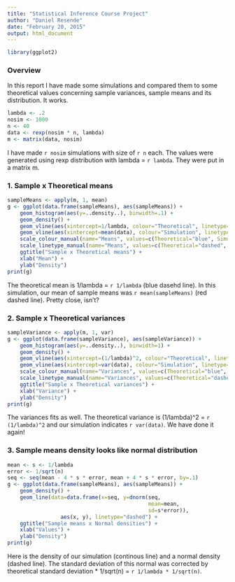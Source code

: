 ```yaml
---
title: "Statistical Inference Course Project"
author: "Daniel Resende"
date: "February 20, 2015"
output: html_document
---
```


```r
library(ggplot2)
```

### Overview
In this report I have made some simulations and compared them to some theoretical values concerning sample variances, sample means and its distribution. It works.

```r
lambda <- .2
nosim <- 1000
n <- 40
data <- rexp(nosim * n, lambda)
m <- matrix(data, nosim)
```
I have made `r nosim` simulations with size of `r n` each. The values were generated using rexp distribution with lambda = `r lambda`. They were put in a matrix m.

### 1. Sample x Theoretical means
```r
sampleMeans <- apply(m, 1, mean)
g <- ggplot(data.frame(sampleMeans), aes(sampleMeans)) +
    geom_histogram(aes(y=..density..), binwidth=.1) +
    geom_density() +
    geom_vline(aes(xintercept=1/lambda, colour="Theoretical", linetype="Theoretical"), show_guide = TRUE) +
    geom_vline(aes(xintercept=mean(data), colour="Simulation", linetype="Simulation"), show_guide = TRUE) +
    scale_colour_manual(name="Means", values=c(Theoretical="blue", Simulation="red")) +
    scale_linetype_manual(name="Means", values=c(Theoretical="dashed", Simulation="dashed"), guide=FALSE) +
    ggtitle("Sample x Theoretical means") +
    xlab("Mean") +
    ylab("Density")
print(g)
```
The theoretical mean is 1/lambda = `r 1/lambda` (blue dasehd line). In this simulation, our mean of sample means was `r mean(sampleMeans)` (red dashed line). Pretty close, isn't?

### 2. Sample x Theoretical variances
```r
sampleVariance <- apply(m, 1, var)
g <- ggplot(data.frame(sampleVariance), aes(sampleVariance)) +
    geom_histogram(aes(y=..density..), binwidth=1) +
    geom_density() +
    geom_vline(aes(xintercept=(1/lambda)^2, colour="Theoretical", linetype="Theoretical"), show_guide = TRUE) +
    geom_vline(aes(xintercept=var(data), colour="Simulation", linetype="Simulation"), show_guide = TRUE) +
    scale_colour_manual(name="Variances", values=c(Theoretical="blue", Simulation="red")) +
    scale_linetype_manual(name="Variances", values=c(Theoretical="dashed", Simulation="dashed"), guide=FALSE) +
    ggtitle("Sample x Theoretical variances") +
    xlab("Variance") +
    ylab("Density")
print(g)
```
The variances fits as well. The theoretical variance is (1/lambda)^2 = `r (1/lambda)^2` and our simulation indicates `r var(data)`. We have done it again!

### 3. Sample means density looks like normal distribution
```r
mean <- s <- 1/lambda
error <- 1/sqrt(n)
seq <- seq(mean - 4 * s * error, mean + 4 * s * error, by=.1)
g <- ggplot(data.frame(sampleMeans), aes(sampleMeans)) +
    geom_density() +
    geom_line(data=data.frame(x=seq, y=dnorm(seq,
                                             mean=mean,
                                             sd=s*error)),
                 aes(x, y), linetype="dashed") +
    ggtitle("Sample means x Normal densities") +
    xlab("Values") +
    ylab("Density")
print(g)
```
Here is the density of our simulation (continous line) and a normal density (dashed line). The standard deviation of this normal was corrected by theoretical standard deviation * 1/sqrt(n) = `r 1/lambda * 1/sqrt(n)`.